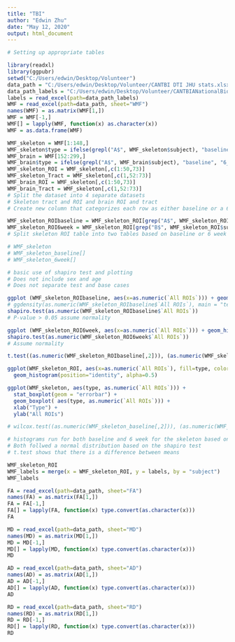 ```yaml
---
title: "TBI"
author: "Edwin Zhu"
date: "May 12, 2020"
output: html_document
---
```


```r
# Setting up appropriate tables

library(readxl)
library(ggpubr)
setwd("C:/Users/edwin/Desktop/Volunteer")
data_path = "C:/Users/edwin/Desktop/Volunteer/CANTBI DTI JHU stats.xlsx"
data_path_labels = "C:/Users/edwin/Desktop/Volunteer/CANTBIANationalBioba_DATA_LABELS_2020-01-13_0952.xlsx"
labels = read_excel(path=data_path_labels)
WMF = read_excel(path=data_path, sheet="WMF")
names(WMF) = as.matrix(WMF[1,])
WMF = WMF[-1,]
WMF[] = lapply(WMF, function(x) as.character(x))
WMF = as.data.frame(WMF)

WMF_skeleton = WMF[1:148,]
WMF_skeleton$type = ifelse(grepl("A$", WMF_skeleton$subject), "baseline", "6_week")
WMF_brain = WMF[152:299,]
WMF_brain$type = ifelse(grepl("A$", WMF_brain$subject), "baseline", "6_week")
WMF_skeleton_ROI = WMF_skeleton[,c(1:50,73)]
WMF_skeleton_Tract = WMF_skeleton[,c(1,52:73)]
WMF_brain_ROI = WMF_skeleton[,c(1:50,73)]
WMF_brain_Tract = WMF_skeleton[,c(1,52:73)]
# Split the dataset into 4 separate datasets
# Skeleton tract and ROI and brain ROI and tract
# Create new column that categorizes each row as either baseline or a 6 week patient

WMF_skeleton_ROIbaseline = WMF_skeleton_ROI[grep("A$", WMF_skeleton_ROI$subject),]
WMF_skeleton_ROI6week = WMF_skeleton_ROI[grep("B$", WMF_skeleton_ROI$subject),]
# Split skeleton ROI table into two tables based on baseline or 6 week

# WMF_skeleton
# WMF_skeleton_baseline[]
# WMF_skeleton_6week[]
```

```r
# basic use of shapiro test and plotting
# Does not include sex and age
# Does not separate test and base cases

ggplot (WMF_skeleton_ROIbaseline, aes(x=as.numeric(`All ROIs`))) + geom_histogram(color="black", fill="white")
# ggdensity(as.numeric(WMF_skeleton_ROIbaseline$`All ROIs`), main = "test")
shapiro.test(as.numeric(WMF_skeleton_ROIbaseline$`All ROIs`))
# P-value > 0.05 assume normality

ggplot (WMF_skeleton_ROI6week, aes(x=as.numeric(`All ROIs`))) + geom_histogram(color="black", fill="white")
shapiro.test(as.numeric(WMF_skeleton_ROI6week$`All ROIs`))
# Assume normality

t.test((as.numeric(WMF_skeleton_ROIbaseline[,2])), (as.numeric(WMF_skeleton_ROI6week[,2])))

ggplot(WMF_skeleton_ROI, aes(x=as.numeric(`All ROIs`), fill=type, color=type)) +
  geom_histogram(position="identity", alpha=0.5)

ggplot(WMF_skeleton, aes(type, as.numeric(`All ROIs`))) +
  stat_boxplot(geom = "errorbar") + 
  geom_boxplot( aes(type, as.numeric(`All ROIs`))) +    
  xlab("Type") + 
  ylab("All ROIs")

# wilcox.test((as.numeric(WMF_skeleton_baseline[,2])), (as.numeric(WMF_skeleton_6week[,2])))

# histograms run for both baseline and 6 week for the skeleton based on all ROIs
# Both follwed a normal distribution based on the shapiro test
# t.test shows that there is a difference between means 
```

```r
WMF_skeleton_ROI
WMF_labels = merge(x = WMF_skeleton_ROI, y = labels, by = "subject")
WMF_labels
```


```r
FA = read_excel(path=data_path, sheet="FA")
names(FA) = as.matrix(FA[1,])
FA = FA[-1,]
FA[] = lapply(FA, function(x) type.convert(as.character(x)))
FA

MD = read_excel(path=data_path, sheet="MD")
names(MD) = as.matrix(MD[1,])
MD = MD[-1,]
MD[] = lapply(MD, function(x) type.convert(as.character(x)))
MD

AD = read_excel(path=data_path, sheet="AD")
names(AD) = as.matrix(AD[1,])
AD = AD[-1,]
AD[] = lapply(AD, function(x) type.convert(as.character(x)))
AD

RD = read_excel(path=data_path, sheet="RD")
names(RD) = as.matrix(RD[1,])
RD = RD[-1,]
RD[] = lapply(RD, function(x) type.convert(as.character(x)))
RD
```